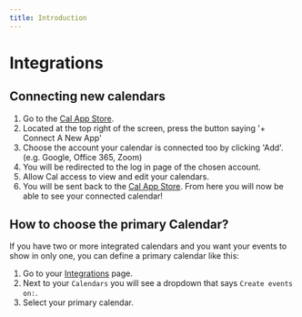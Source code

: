 ```yaml
---
title: Introduction
---
```


# Integrations

## Connecting new calendars
1. Go to the [Cal App Store](https://app.cal.com/integrations).
2. Located at the top right of the screen, press the button saying '+ Connect A New App'
3. Choose the account your calendar is connected too by clicking 'Add'. (e.g. Google, Office 365, Zoom)
4. You will be redirected to the log in page of the chosen account.
5. Allow Cal access to view and edit your calendars.
6. You will be sent back to the [Cal App Store](https://app.cal.com/integrations). From here you will now be able to see your connected calendar!

## How to choose the primary Calendar?

If you have two or more integrated calendars and you want your events to show in only one, you can define a primary calendar like this:

1. Go to your [Integrations](https://app.cal.com/integrations) page.
2. Next to your `Calendars` you will see a dropdown that says `Create events on:`.
3. Select your primary calendar.
